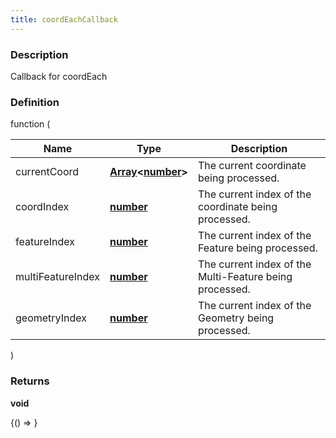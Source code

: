```yaml
---
title: coordEachCallback
---
```



### Description

Callback for coordEach

### Definition

function (

| Name              | Type                                                                                                                                                                                             | Description                                             |
| ----------------- | ------------------------------------------------------------------------------------------------------------------------------------------------------------------------------------------------ | ------------------------------------------------------- |
| currentCoord      | **[Array](https://developer.mozilla.org/docs/Web/JavaScript/Reference/Global_Objects/Array)&lt;[number](https://developer.mozilla.org/docs/Web/JavaScript/Reference/Global_Objects/Number)&gt;** | The current coordinate being processed.                 |
| coordIndex        | **[number](https://developer.mozilla.org/docs/Web/JavaScript/Reference/Global_Objects/Number)**                                                                                                  | The current index of the coordinate being processed.    |
| featureIndex      | **[number](https://developer.mozilla.org/docs/Web/JavaScript/Reference/Global_Objects/Number)**                                                                                                  | The current index of the Feature being processed.       |
| multiFeatureIndex | **[number](https://developer.mozilla.org/docs/Web/JavaScript/Reference/Global_Objects/Number)**                                                                                                  | The current index of the Multi-Feature being processed. |
| geometryIndex     | **[number](https://developer.mozilla.org/docs/Web/JavaScript/Reference/Global_Objects/Number)**                                                                                                  | The current index of the Geometry being processed.      |

)

### Returns

**void**

<!-- Expose turf as global var for experimenting in the browser console -->

<BrowserOnly>{() => <WindowTurfGlobal turf={turf} />}</BrowserOnly>
